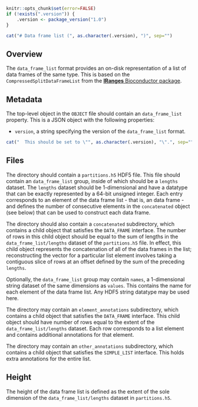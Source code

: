 ```r
knitr::opts_chunk$set(error=FALSE)
if (!exists(".version")) {
    .version <- package_version("1.0")
}
```

```r
cat("# Data frame list (", as.character(.version), ")", sep="")
```

## Overview

The `data_frame_list` format provides an on-disk representation of a list of data frames of the same type.
This is based on the `CompressedSplitDataFrameList` from the [**IRanges** Bioconductor package](https://bioconductor.org/packages/IRanges).

## Metadata

The top-level object in the `OBJECT` file should contain an `data_frame_list` property.
This is a JSON object with the following properties:

- `version`, a string specifying the version of the `data_frame_list` format.
```r
cat("  This should be set to \"", as.character(.version), "\".", sep="")
```

## Files

The directory should contain a `partitions.h5` HDF5 file.
This file should contain an `data_frame_list` group, inside of which should be a `lengths` dataset.
The `lengths` dataset should be 1-dimensional and have a datatype that can be exactly represented by a 64-bit unsigned integer.
Each entry corresponds to an element of the data frame list - that is, an data frame -
and defines the number of consecutive elements in the `concatenated` object (see below) that can be used to construct each data frame.

The directory should also contain a `concatenated` subdirectory, which contains a child object that satisfies the `DATA_FRAME` interface.
The number of rows in this child object should be equal to the sum of lengths in the `data_frame_list/lengths` dataset of the `partitions.h5` file.
In effect, this child object represents the concatenation of all of the data frames in the list;
reconstructing the vector for a particular list element involves taking a contiguous slice of rows at an offset defined by the sum of the preceding `lengths`.

Optionally, the `data_frame_list` group may contain `names`, a 1-dimensional string dataset of the same dimensions as `values`.
This contains the name for each element of the data frame list.
Any HDF5 string datatype may be used here.

The directory may contain an `element_annotations` subdirectory, which contains a child object that satisfies the `DATA_FRAME` interface.
This child object should have number of rows equal to the extent of the `data_frame_list/lengths` dataset.
Each row corresponds to a list element and contains additional annotations for that element.

The directory may contain an `other_annotations` subdirectory, which contains a child object that satisfies the `SIMPLE_LIST` interface.
This holds extra annotations for the entire list.

## Height

The height of the data frame list is defined as the extent of the sole dimension of the `data_frame_list/lengths` dataset in `partitions.h5`.
